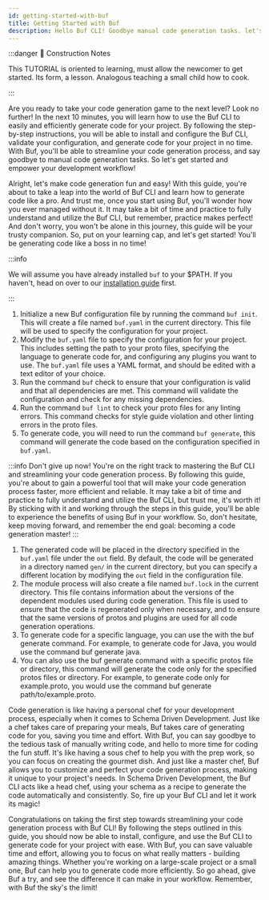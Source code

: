 ```yaml
---
id: getting-started-with-buf
title: Getting Started with Buf
description: Hello Buf CLI! Goodbye manual code generation tasks. let's get started and empower your development workflow!
---
```


:::danger 🚧 Construction Notes

This TUTORIAL is oriented to learning, must allow the newcomer to get started. Its form, a lesson. Analogous teaching
a small child how to cook.

:::


<Cards>
  <Card
    name="🖌 Tutorial"
    url="docs/tutorials/going-further-with-buf"
    description="Lorem ipsum dolor sit amet, consectetur adipiscing elit, sed do eiusmod tempor incididunt ut labore et dolore magna aliqua."
  />
  <Card
    name="🚧 How To"
    url="#"
    description="Nisl tincidunt eget nullam non. Sed cras ornare arcu dui vivamus. Id neque aliquam vestibulum morbi blandit. Turpis nunc eget lorem dolor sed."
  />
  <Card
    name="🧱 Reference"
    url="#"
    description="Integer malesuada nunc vel risus commodo viverra maecenas accumsan. Faucibus vitae aliquet nec ullamcorper sit amet."
  />
  <Card
    name="🏗 Explanation"
    url="#"
    description="Scelerisque varius morbi enim nunc faucibus a pellentesque sit amet. Aenean sed adipiscing diam donec adipiscing tristique risus."
  />
</Cards>

Are you ready to take your code generation game to the next level? Look no further! In the next 10 minutes, you will
learn how to use the Buf CLI to easily and efficiently generate code for your project. By following the step-by-step
instructions, you will be able to install and configure the Buf CLI, validate your configuration, and generate code for
your project in no time. With Buf, you'll be able to streamline your code generation process, and say goodbye to manual
code generation tasks. So let's get started and empower your development workflow!

Alright, let's make code generation fun and easy! With this guide, you're about to take a leap into the world of Buf CLI
and learn how to generate code like a pro. And trust me, once you start using Buf, you'll wonder how you ever managed
without it. It may take a bit of time and practice to fully understand and utilize the Buf CLI, but remember, practice
makes perfect! And don't worry, you won't be alone in this journey, this guide will be your trusty companion. So, put on
your learning cap, and let's get started! You'll be generating code like a boss in no time!

:::info

We will assume you have already installed `buf` to your $PATH. If you haven't, head on over to
our [installation guide](installation.mdx) first.

:::

1. Initialize a new Buf configuration file by running the command `buf init`. This will create a file named `buf.yaml` in
the current directory. This file will be used to specify the configuration for your project.
1. Modify the `buf.yaml` file to specify the configuration for your project. This includes setting the path to your proto
files, specifying the language to generate code for, and configuring any plugins you want to use. The `buf.yaml` file
uses a YAML format, and should be edited with a text editor of your choice.
1. Run the command `buf` check to ensure that your configuration is valid and that all dependencies are met. This command
will validate the configuration and check for any missing dependencies.
1. Run the command `buf lint` to check your proto files for any linting errors. This command checks for style guide
violation and other linting errors in the proto files.
1. To generate code, you will need to run the command `buf generate`, this command will generate the code based on the
configuration specified in `buf.yaml`.

:::info
Don't give up now! You're on the right track to mastering the Buf CLI and streamlining your code generation process.
By following this guide, you're about to gain a powerful tool that will make your code generation process faster,
more efficient and reliable. It may take a bit of time and practice to fully understand and utilize the Buf CLI,
but trust me, it's worth it! By sticking with it and working through the steps in this guide, you'll be able to
experience the benefits of using Buf in your workflow. So, don't hesitate, keep moving forward, and remember the
end goal: becoming a code generation master!
:::

1. The generated code will be placed in the directory specified in the `buf.yaml` file under the `out` field. By
default, the code will be generated in a directory named `gen/` in the current directory, but you can specify a
different location by modifying the `out` field in the configuration file.
1. The module process will also create a file named `buf.lock` in the current directory. This file contains
information about the versions of the dependent modules used during code generation. This file is used to ensure
that the code is regenerated only when necessary, and to ensure that the same versions of protos and plugins are used
for all code generation operations.
1. To generate code for a specific language, you can use the with the buf generate command. For example, to
generate code for Java, you would use the command buf generate java.
1. You can also use the buf generate command with a specific protos file or directory, this command will generate the
code only for the specified protos files or directory. For example, to generate code only for example.proto, you
would use the command buf generate path/to/example.proto.

Code generation is like having a personal chef for your development process, especially when it comes to Schema Driven
Development. Just like a chef takes care of preparing your meals, Buf takes care of generating code for you, saving you
time and effort. With Buf, you can say goodbye to the tedious task of manually writing code, and hello to more time for
coding the fun stuff. It's like having a sous chef to help you with the prep work, so you can focus on creating the
gourmet dish. And just like a master chef, Buf allows you to customize and perfect your code generation process, making
it unique to your project's needs. In Schema Driven Development, the Buf CLI acts like a head chef, using your schema as
a recipe to generate the code automatically and consistently. So, fire up your Buf CLI and let it work its magic!

Congratulations on taking the first step towards streamlining your code generation process with Buf CLI! By following
the steps outlined in this guide, you should now be able to install, configure, and use the Buf CLI to generate code
for your project with ease. With Buf, you can save valuable time and effort, allowing you to focus on what really
matters - building amazing things. Whether you're working on a large-scale project or a small one, Buf can help you to
generate code more efficiently. So go ahead, give Buf a try, and see the difference it can make in your workflow.
Remember, with Buf the sky's the limit!
